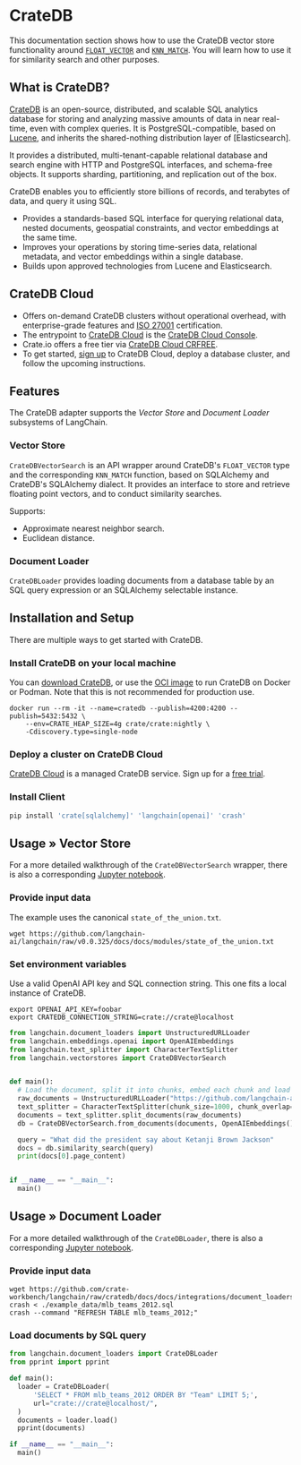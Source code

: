 # CrateDB

This documentation section shows how to use the CrateDB vector store
functionality around [`FLOAT_VECTOR`] and [`KNN_MATCH`]. You will learn
how to use it for similarity search and other purposes.


## What is CrateDB?

[CrateDB] is an open-source, distributed, and scalable SQL analytics database
for storing and analyzing massive amounts of data in near real-time, even with
complex queries. It is PostgreSQL-compatible, based on [Lucene], and inherits
the shared-nothing distribution layer of [Elasticsearch].

It provides a distributed, multi-tenant-capable relational database and search
engine with HTTP and PostgreSQL interfaces, and schema-free objects. It supports
sharding, partitioning, and replication out of the box.

CrateDB enables you to efficiently store billions of records, and terabytes of
data, and query it using SQL.

- Provides a standards-based SQL interface for querying relational data, nested
  documents, geospatial constraints, and vector embeddings at the same time.
- Improves your operations by storing time-series data, relational metadata,
  and vector embeddings within a single database.
- Builds upon approved technologies from Lucene and Elasticsearch.


## CrateDB Cloud

- Offers on-demand CrateDB clusters without operational overhead, 
  with enterprise-grade features and [ISO 27001] certification.
- The entrypoint to [CrateDB Cloud] is the [CrateDB Cloud Console].
- Crate.io offers a free tier via [CrateDB Cloud CRFREE].
- To get started, [sign up] to CrateDB Cloud, deploy a database cluster,
  and follow the upcoming instructions.


## Features

The CrateDB adapter supports the _Vector Store_ and _Document Loader_
subsystems of LangChain.

### Vector Store

`CrateDBVectorSearch` is an API wrapper around CrateDB's `FLOAT_VECTOR` type
and the corresponding `KNN_MATCH` function, based on SQLAlchemy and CrateDB's
SQLAlchemy dialect. It provides an interface to store and retrieve floating
point vectors, and to conduct similarity searches.

Supports:
- Approximate nearest neighbor search.
- Euclidean distance.

### Document Loader

`CrateDBLoader` provides loading documents from a database table by an SQL
query expression or an SQLAlchemy selectable instance.


## Installation and Setup

There are multiple ways to get started with CrateDB.

### Install CrateDB on your local machine

You can [download CrateDB], or use the [OCI image] to run CrateDB on Docker or Podman.
Note that this is not recommended for production use.

```shell
docker run --rm -it --name=cratedb --publish=4200:4200 --publish=5432:5432 \
    --env=CRATE_HEAP_SIZE=4g crate/crate:nightly \
    -Cdiscovery.type=single-node
```

### Deploy a cluster on CrateDB Cloud

[CrateDB Cloud] is a managed CrateDB service. Sign up for a [free trial].

### Install Client

```bash
pip install 'crate[sqlalchemy]' 'langchain[openai]' 'crash'
```


## Usage » Vector Store

For a more detailed walkthrough of the `CrateDBVectorSearch` wrapper, there is also
a corresponding [Jupyter notebook](/docs/extras/integrations/vectorstores/cratedb.html).

### Provide input data
The example uses the canonical `state_of_the_union.txt`.
```shell
wget https://github.com/langchain-ai/langchain/raw/v0.0.325/docs/docs/modules/state_of_the_union.txt
```

### Set environment variables
Use a valid OpenAI API key and SQL connection string. This one fits a local instance of CrateDB.
```shell
export OPENAI_API_KEY=foobar
export CRATEDB_CONNECTION_STRING=crate://crate@localhost
```

```python
from langchain.document_loaders import UnstructuredURLLoader
from langchain.embeddings.openai import OpenAIEmbeddings
from langchain.text_splitter import CharacterTextSplitter
from langchain.vectorstores import CrateDBVectorSearch


def main():
  # Load the document, split it into chunks, embed each chunk and load it into the vector store.
  raw_documents = UnstructuredURLLoader("https://github.com/langchain-ai/langchain/raw/v0.0.325/docs/docs/modules/state_of_the_union.txt").load()
  text_splitter = CharacterTextSplitter(chunk_size=1000, chunk_overlap=0)
  documents = text_splitter.split_documents(raw_documents)
  db = CrateDBVectorSearch.from_documents(documents, OpenAIEmbeddings())

  query = "What did the president say about Ketanji Brown Jackson"
  docs = db.similarity_search(query)
  print(docs[0].page_content)


if __name__ == "__main__":
  main()
```


## Usage » Document Loader

For a more detailed walkthrough of the `CrateDBLoader`, there is also a corresponding
[Jupyter notebook](/docs/extras/integrations/document_loaders/cratedb.html).


### Provide input data
```shell
wget https://github.com/crate-workbench/langchain/raw/cratedb/docs/docs/integrations/document_loaders/example_data/mlb_teams_2012.sql
crash < ./example_data/mlb_teams_2012.sql
crash --command "REFRESH TABLE mlb_teams_2012;"
```

### Load documents by SQL query
```python
from langchain.document_loaders import CrateDBLoader
from pprint import pprint

def main():
  loader = CrateDBLoader(
      'SELECT * FROM mlb_teams_2012 ORDER BY "Team" LIMIT 5;',
      url="crate://crate@localhost/",
  )
  documents = loader.load()
  pprint(documents)

if __name__ == "__main__":
  main()
```


[CrateDB]: https://github.com/crate/crate
[CrateDB Cloud]: https://crate.io/product
[CrateDB Cloud Console]: https://console.cratedb.cloud/
[CrateDB Cloud CRFREE]: https://community.crate.io/t/new-cratedb-cloud-edge-feature-cratedb-cloud-free-tier/1402
[CrateDB SQLAlchemy dialect]: https://crate.io/docs/python/en/latest/sqlalchemy.html
[download CrateDB]: https://crate.io/download
[Elastisearch]: https://github.com/elastic/elasticsearch
[`FLOAT_VECTOR`]: https://crate.io/docs/crate/reference/en/master/general/ddl/data-types.html#float-vector
[free trial]: https://crate.io/lp-crfree?utm_source=langchain
[ISO 27001]: https://crate.io/blog/cratedb-elevates-its-security-standards-and-achieves-iso-27001-certification
[`KNN_MATCH`]: https://crate.io/docs/crate/reference/en/master/general/builtins/scalar-functions.html#scalar-knn-match
[Lucene]: https://github.com/apache/lucene
[OCI image]: https://hub.docker.com/_/crate
[sign up]: https://console.cratedb.cloud/

